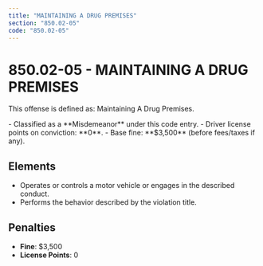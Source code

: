 ```yaml
---
title: "MAINTAINING A DRUG PREMISES"
section: "850.02-05"
code: "850.02-05"
---
```





# 850.02-05 - MAINTAINING A DRUG PREMISES

This offense is defined as: Maintaining A Drug Premises.

<Aside type="caution" title="Charge Type: Misdemeanor">
- Classified as a **Misdemeanor** under this code entry.
- Driver license points on conviction: **0**.
- Base fine: **$3,500** (before fees/taxes if any).
</Aside>

## Elements
- Operates or controls a motor vehicle or engages in the described conduct.
- Performs the behavior described by the violation title.

## Penalties
- **Fine**: $3,500
- **License Points**: 0
